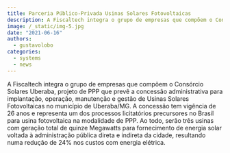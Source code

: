 ```yaml
---
title: Parceria Público-Privada Usinas Solares Fotovoltaicas
description: A Fiscaltech integra o grupo de empresas que compõem o Consórcio Solares Uberaba, projeto de PPP que prevê a concessão administrativa para implantação, operação, manutenção e gestão de Usinas Solares Fotovoltaicas no município de Uberaba/MG. A concessão tem vigência de 26 anos e representa um dos processos licitatórios precursores no Brasil para usina fotovoltaica na modalidade de PPP. Ao todo, serão três usinas com geração total de quinze Megawatts para fornecimento de energia solar voltada à administração pública direta e indireta da cidade, resultando numa redução de 24% nos custos com energia elétrica.
image: /_static/img-5.jpg
date: "2021-06-16"
authors:
  - gustavolobo
categories:
  - systems
  - news
---
```


A Fiscaltech integra o grupo de empresas que compõem o Consórcio Solares Uberaba, projeto de PPP que prevê a concessão administrativa para implantação, operação, manutenção e gestão de Usinas Solares Fotovoltaicas no município de Uberaba/MG. A concessão tem vigência de 26 anos e representa um dos processos licitatórios precursores no Brasil para usina fotovoltaica na modalidade de PPP. Ao todo, serão três usinas com geração total de quinze Megawatts para fornecimento de energia solar voltada à administração pública direta e indireta da cidade, resultando numa redução de 24% nos custos com energia elétrica.


